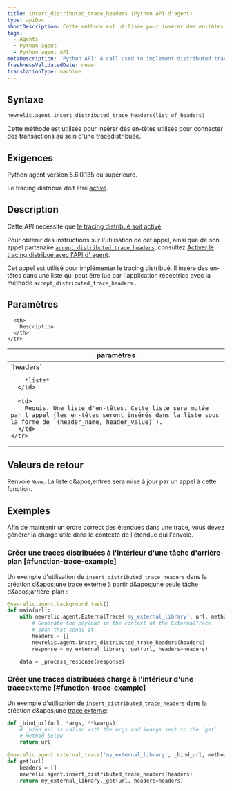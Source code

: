 ```yaml
---
title: insert_distributed_trace_headers (Python API d'agent)
type: apiDoc
shortDescription: Cette méthode est utilisée pour insérer des en-têtes utilisés pour connecter des transactions au sein d'une tracedistribuée.
tags:
  - Agents
  - Python agent
  - Python agent API
metaDescription: 'Python API: A call used to implement distributed tracing.'
freshnessValidatedDate: never
translationType: machine
---
```


## Syntaxe

```py
newrelic.agent.insert_distributed_trace_headers(list_of_headers)
```

Cette méthode est utilisée pour insérer des en-têtes utilisés pour connecter des transactions au sein d'une tracedistribuée.

## Exigences

Python agent version 5.6.0.135 ou supérieure.

Le tracing distribué doit être [activé](/docs/enable-distributed-tracing#python).

## Description

Cette API nécessite que [le tracing distribué soit activé](/docs/enable-distributed-tracing).

Pour obtenir des instructions sur l'utilisation de cet appel, ainsi que de son appel partenaire [`accept_distributed_trace_headers`](/docs/agents/python-agent/python-agent-api/acceptdistributedtraceheaders-python-agent-api), consultez [Activer le tracing distribué avec l'API d' agent](/docs/enable-distributed-tracing#agent-apis).

Cet appel est utilisé pour implémenter le tracing distribué. Il insère des en-têtes dans une liste qui peut être lue par l'application réceptrice avec la méthode `accept_distributed_trace_headers` .

## Paramètres

<table>
  <thead>
    <tr>
      <th width="25%">
        paramètres
      </th>

      <th>
        Description
      </th>
    </tr>
  </thead>

  <tbody>
    <tr>
      <td>
        `headers`

        *liste*
      </td>

      <td>
        Requis. Une liste d'en-têtes. Cette liste sera mutée par l'appel (les en-têtes seront insérés dans la liste sous la forme de `(header_name, header_value)`).
      </td>
    </tr>
  </tbody>
</table>

## Valeurs de retour

Renvoie `None`. La liste d&amp;apos;entrée sera mise à jour par un appel à cette fonction.

## Exemples

<Callout variant="important">
  Afin de maintenir un ordre correct des étendues dans une trace, vous devez générer la charge utile dans le contexte de l'étendue qui l'envoie.
</Callout>

### Créer une traces distribuées à l'intérieur d'une tâche d'arrière-plan [#function-trace-example]

Un exemple d'utilisation de `insert_distributed_trace_headers` dans la création d&amp;apos;une [trace externe](/docs/agents/python-agent/python-agent-api/external-trace) à partir d&amp;apos;une seule tâche d&amp;apos;arrière-plan :

```py
@newrelic.agent.background_task()
def main(url):
    with newrelic.agent.ExternalTrace('my_external_library', url, method='GET'):
        # Generate the payload in the context of the ExternalTrace
        # span that sends it
        headers = []
        newrelic.agent.insert_distributed_trace_headers(headers)
        response = my_external_library._get(url, headers=headers)

    data = _process_response(response)
```

### Créer une traces distribuées charge à l'intérieur d'une traceexterne [#function-trace-example]

Un exemple d'utilisation de `insert_distributed_trace_headers` dans la création d&amp;apos;une [trace externe](/docs/agents/python-agent/python-agent-api/external-trace):

```py
def _bind_url(url, *args, **kwargs):
    # _bind_url is called with the args and kwargs sent to the `get`
    # method below
    return url

@newrelic.agent.external_trace('my_external_library', _bind_url, method='GET')
def get(url):
    headers = []
    newrelic.agent.insert_distributed_trace_headers(headers)
    return my_external_library._get(url, headers=headers)
```
